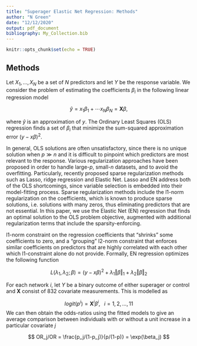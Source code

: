 ```yaml
---
title: "Superager Elastic Net Regression: Methods"
author: "N Green"
date: "12/12/2020"
output: pdf_document
bibliography: My_Collection.bib
---
```


```r
knitr::opts_chunk$set(echo = TRUE)
```

## Methods

Let $X_1, \ldots, X_N$ be a set of $N$ predictors and let $Y$ be the response variable.
We consider the problem of estimating the coefficients $\beta_i$ in the following linear regression model

$$
\hat{y} = x_1 \beta_1 + \cdots x_N \beta_N = \mathbf{X}\beta,
$$

where $\hat{y}$ is an approximation of $y$.
The Ordinary Least Squares (OLS) regression finds a set of $\beta_i$ that minimize the sum-squared approximation error $(y-x \beta)^2$.

In general, OLS solutions are often unsatisfactory, since there is no unique solution when $p \gg n$ and it is difficult to pinpoint which predictors are most relevant to the response.
Various regularization approaches have been proposed in order to handle large-$p$, small-$n$ datasets, and to avoid the overfitting.
Particularly, recently proposed sparse regularization methods such as Lasso, ridge regression and Elastic Net.
Lasso and EN address both of the OLS shortcomings, since variable selection is embedded into their model-fitting process.
Sparse regularization methods include the l1-norm regularization on the coefficients, which is known to produce sparse solutions, i.e. solutions with many zeros, thus eliminating predictors that are not essential.
In this paper, we use the Elastic Net (EN) regression that finds an optimal solution to the OLS problem objective, augmented with additional regularization terms that include the sparsity-enforcing.

l1-norm constraint on the regression coefficients that “shrinks” some coefficients to zero, and a “grouping” l2-norm constraint that enforces similar coefficients on predictors that are highly correlated with each other which l1-constraint alone do not provide.
Formally, EN regression optimizes the following function

$$
L (\lambda_1, \lambda_2; \beta) = (y - x \beta)^2 + \lambda_1 \Vert \beta \Vert_1 + \lambda_2 \Vert \beta \Vert_2
$$

For each network $i$, let $Y$ be a binary outcome of either superager or control and $\mathbf{X}$ consist of 832 covariate measurements.
This is modelled as

$$
logit(p^i) = \mathbf{X}^i \beta^i, \;\;\; i = 1, 2, \ldots, 11
$$
We can then obtain the odds-ratios using the fitted models to give an average comparison between individuals with or without a unit increase in a particular covariate $j$

$$
OR_j/OR = \frac{p_j/(1-p_j)}{p/(1-p)} = \exp(\beta_j)
$$



